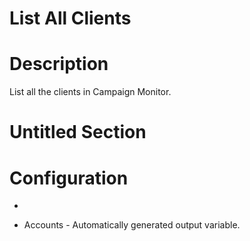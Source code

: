 ﻿# List All Clients

# Description

List all the clients in Campaign Monitor.

# Untitled Section

# Configuration

* 







* Accounts - Automatically generated output variable.
